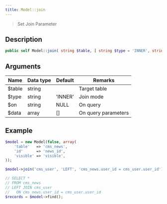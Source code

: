 ```yaml
---
title: Model::join
---
```


> Set Join Parameter


## Description

```php
public self Model::join( string $table, [ string $type = 'INNER', string $on = null, array $data = [] ] )
```

## Arguments

| Name   | Data type | Default | Remarks             |
| ------ | --------- | ------- | ------------------- |
| $table | string    |         | Target table        |
| $type  | string    | 'INNER' | Join mode           |
| $on    | string    | NULL    | On query            |
| $data  | array     | []      | On query parameters |


## Example

```php title="Controller"
$model = new Model(false, array(
    'table'   => 'cms_news',
    'id'      => 'news_id',
    'visible' => 'visible',
));

$model->join('cms_user', 'LEFT', 'cms_news.user_id = cms_user.user_id');

// SELECT *
// FROM cms_news
// LEFT JOIN cms_user
//   ON cms_news.user_id = cms_user.user_id
$records = $model->find();
```